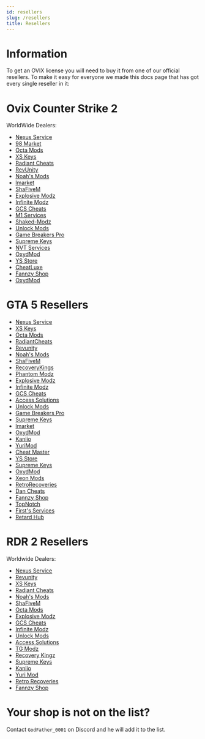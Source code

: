 ```yaml
---
id: resellers
slug: /resellers
title: Resellers
---
```


# Information

To get an OVIX license you will need to buy it from one of our official resellers.
To make it easy for everyone we made this docs page that has got every single reseller in it:

# Ovix Counter Strike 2 

WorldWide Dealers:
- [Nexus Service](https://nexusservice.mysellauth.com/product/ovix-cs2)
- [98 Market](https://discord.gg/JfKbtddg)
- [Octa Mods](https://octamods.com/product/ovix-cs2/)
- [XS Keys](https://xskeys.com/?product=ovix-mod-menu-cs-2)
- [Radiant Cheats](https://radiantcheats.net/counter-strike-2/152-ovix-cs2.html)
- [RevUnity](https://revunity.com/product/ovix-cs2-mod-menu/)
- [Noah's Mods](https://noahsmods.com/product/ovix-cs2/)
- [lmarket](https://lmarket.fr/product/ovix-cs2/)
- [ShaFiveM](https://shafivem.com/)
- [Explosive Modz](https://discord.gg/5FE6VN9WsB)
- [Infinite Modz](https://infinitemodz.sellauth.com/product/ovix-csgo-2)
- [GCS Cheats](https://gcscheats.com/)
- [M1 Services](https://m1services.sellauth.com/)
- [Shaked-Modz](https://shakedmodz.com/)
- [Unlock Mods](https://unlockmods.mysellix.io/)
- [Game Breakers Pro](https://gamebreakerspro.mysellix.io/)
- [Supreme Keys](https://www.superkeys.net/)
- [NVT Services](https://discord.gg/sz4Rt9bP)
- [OxydMod](https://oxydmod.com/products/ovix-cs2/)
- [YS Store](https://ys1.mysellix.io/)
- [CheatLuxe](https://discord.gg/cheatluxe)
- [Fannzy Shop](https://fannzyshop.sellpass.io/products/OvixCS)
- [OxydMod](https://oxydmod.com/products/ovix-cs2)

# GTA 5 Resellers

- [Nexus Service](https://nexusservice.sellauth.com/)
- [XS Keys](https://xskeys.com/?product=ovix-gta-v)
- [Octa Mods](https://octamods.com/product/ovix-gta/)
- [RadiantCheats](https://radiantcheats.net/index.php?id_product=59&rewrite=ovix-mod-menu&controller=product)
- [Revunity](https://revunity.com/product/ovix-mod-menu/)
- [Noah's Mods](https://noahsmods.com/product/ovix/)
- [ShaFiveM](https://shafivem.com/)
- [RecoveryKings](https://recoverykings.net/product/ovix/)
- [Phantom Modz](https://phantommodz.com/)
- [Explosive Modz](https://discord.gg/5FE6VN9WsB)
- [Infinite Modz](https://infinitemodz.sellauth.com/product/ovix-gta)
- [GCS Cheats](https://gcscheats.com/)
- [Access Solutions](https://www.acces2solutions.com/product-page/ovix-mod-menu-gta-v-lifetime)
- [Unlock Mods](https://unlockmods.mysellix.io/)
- [Game Breakers Pro](https://gamebreakerspro.mysellix.io/)
- [Supreme Keys](https://www.superkeys.net/)
- [lmarket](https://lmarket.fr/product/ovix-gta/)
- [OxydMod](https://oxydmod.com/products/ovix-gta/)
- [Kaniio](https://kaniio.sellsn.io/)
- [YuriMod](https://yurimod.com/product/ovix-gta-mod-menu/)
- [Cheat Master](https://cheatmasterr.sellpass.io/)
- [YS Store](https://ys1.mysellix.io/)
- [Supreme Keys](https://supremekeys.net/product/ovix//)
- [OxydMod](https://oxydmod.com/products/ovix-gta-lifetime)
- [Xeon Mods](https://xeonmods.com/shop/gta5-mod-menus/ovix-gta-v-mod-menu/)
- [RetroRecoveries](https://retrorecoveries.com/)
- [Dan Cheats](https://dancheats.xyz/)
- [Fannzy Shop](https://fannzyshop.sellpass.io/products/Ovix)
- [TopNotch](https://shoppy.gg/@Topnotch)
- [First's Services](https://discord.gg/JwjHEeeuCP)
- [Retard Hub](https://retardhub.mysellix.io/)


# RDR 2 Resellers

Worldwide Dealers:
- [Nexus Service](https://nexusservice.mysellauth.com/product/ovix-lifetime-rdr2-online)
- [Revunity](https://revunity.com/product/ovix-rdr2-mod-menu/)
- [XS Keys](https://xskeys.com/?product=ovix-mod-menu-rdr-2-lifetime)
- [Radiant Cheats](https://radiantcheats.net/rdr2-mod-menus/139-ovix-rdr2.html)
- [Noah's Mods](https://noahsmods.com/product/ovix-rdr2/)
- [ShaFiveM](https://shafivem.com/)
- [Octa Mods](https://octamods.com/product/ovix-rdr2/)
- [Explosive Modz](https://discord.gg/5FE6VN9WsB)
- [GCS Cheats](https://gcscheats.com/)
- [Infinite Modz](https://infinitemodz.sellauth.com/product/ovix-rdr2-menu)
- [Unlock Mods](https://unlockmods.mysellix.io/)
- [Access Solutions](https://www.acces2solutions.com/product-page/ovix-mod-menu-rdr2-lifetime)
- [TG Modz](https://tgmodz.com/shop/ovix-rdr-2-mod-menu/)
- [Recovery Kingz](https://recoverykings.net/product/ovix-rdr2-mod-menu/)
- [Supreme Keys](https://www.superkeys.net/)
- [Kaniio](https://kaniio.sellsn.io/)
- [Yuri Mod](https://yurimod.com/product/ovix-rdr2-mod-menu/)
- [Retro Recoveries](https://retrorecoveries.com/mod/ovix-rdr2/)
- [Fannzy Shop](https://fannzyshop.sellpass.io/products/Ovix-RDR-Mod-Menu)

# Your shop is not on the list?

Contact `GodFather_0001` on Discord and he will add it to the list.
